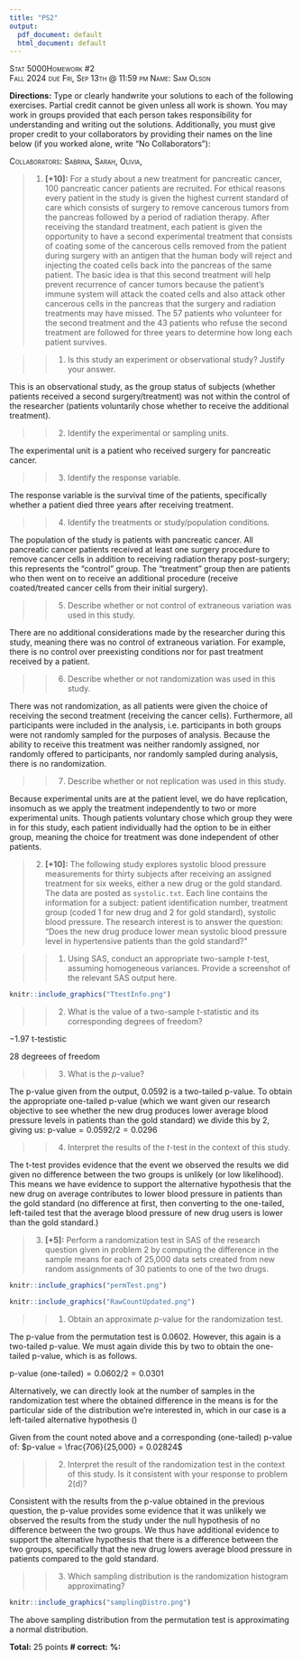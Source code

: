 ```yaml
---
title: "PS2"
output:
  pdf_document: default
  html_document: default
---
```


[Stat 5000]{.smallcaps}[Homework #2]{.smallcaps}\
[Fall 2024]{.smallcaps} [due Fri, Sep 13th @ 11:59 pm]{.smallcaps}
[Name: Sam Olson]{.smallcaps} \

**Directions:** Type or clearly handwrite your solutions to each of the following exercises. Partial credit cannot be given unless all work is shown. You may work in groups provided that each person takes responsibility for understanding and writing out the solutions. Additionally, you must give proper credit to your collaborators by providing their names on the line below (if you worked alone, write "No Collaborators"):\

[Collaborators: Sabrina, Sarah, Olivia, ]{.smallcaps} \

> 1. **[+10]:** For a study about a new treatment for pancreatic cancer, 100 pancreatic cancer patients are recruited. For ethical reasons every patient in the study is given the highest current standard of care which consists of surgery to remove cancerous tumors from the pancreas followed by a period of radiation therapy. After receiving the standard treatment, each patient is given the opportunity to have a second experimental treatment that consists of coating some of the cancerous cells removed from the patient during surgery with an antigen that the human body will reject and injecting the coated cells back into the pancreas of the same patient. The basic idea is that this second treatment will help prevent recurrence of cancer tumors because the patient's immune system will attack the coated cells and also attack other cancerous cells in the pancreas that the surgery and radiation treatments may have missed. The 57 patients who volunteer for the second treatment and the 43 patients who refuse the second treatment are followed for three years to determine how long each patient survives.

>> 1.  Is this study an experiment or observational study? Justify your answer.

This is an observational study, as the group status of subjects (whether patients received a second surgery/treatment) was not within the control of the researcher (patients voluntarily chose whether to receive the additional treatment). 

>> 2.  Identify the experimental or sampling units.

The experimental unit is a patient who received surgery for pancreatic cancer. 

>> 3.  Identify the response variable.

The response variable is the survival time of the patients, specifically whether a patient died three years after receiving treatment.

>> 4.  Identify the treatments or study/population conditions.

The population of the study is patients with pancreatic cancer. All pancreatic cancer patients received at least one surgery procedure to remove cancer cells in addition to receiving radiation therapy post-surgery; this represents the "control" group. The "treatment" group then are patients who then went on to receive an additional procedure (receive coated/treated cancer cells from their initial surgery). 

>> 5.  Describe whether or not control of extraneous variation was used in this study.

There are no additional considerations made by the researcher during this study, meaning there was no control of extraneous variation. For example, there is no control over preexisting conditions nor for past treatment received by a patient.  

>> 6.  Describe whether or not randomization was used in this study.

There was not randomization, as all patients were given the choice of receiving the second treatment (receiving the cancer cells). Furthermore, all participants were included in the analysis, i.e. participants in both groups were not randomly sampled for the purposes of analysis. Because the ability to receive this treatment was neither randomly assigned, nor randomly offered to participants, nor randomly sampled during analysis, there is no randomization. 

>> 7.  Describe whether or not replication was used in this study.

Because experimental units are at the patient level, we do have replication, insomuch as we apply the treatment independently to two or more experimental units. Though patients voluntary chose which group they were in for this study, each patient individually had the option to be in either group, meaning the choice for treatment was done independent of other patients. 

\newpage 

> 2. **[+10]:** The following study explores systolic blood pressure measurements for thirty subjects after receiving an assigned treatment for six weeks, either a new drug or the gold standard. The data are posted as `systolic.txt`. Each line contains the information for a subject: patient identification number, treatment group (coded 1 for new drug and 2 for gold standard), systolic blood pressure. The research interest is to answer the question: "Does the new drug produce lower mean systolic blood pressure level in hypertensive patients than the gold standard?\"

>> 1.  Using SAS, conduct an appropriate two-sample $t$-test, assuming homogeneous variances. Provide a screenshot of the relevant SAS output here.

```r
knitr::include_graphics("TtestInfo.png")
```

>> 2.  What is the value of a two-sample $t$-statistic and its corresponding degrees of freedom?

$-1.97$ t-testistic

$28$ degreees of freedom

>> 3.  What is the $p$-value?

The p-value given from the output, $0.0592$ is a two-tailed p-value. To obtain the appropriate one-tailed p-value (which we want given our research objective to see whether the new drug produces lower average blood pressure levels in patients than the gold standard) we divide this by 2, giving us: 
p-value$= 0.0592/2 = 0.0296$


>> 4.  Interpret the results of the $t$-test in the context of this study.

The t-test provides evidence that the event we observed the results we did given no difference between the two groups is unlikely (or low likelihood). This means we have evidence to support the alternative hypothesis that the new drug on average contributes to lower blood pressure in patients than the gold standard (no difference at first, then converting to the one-tailed, left-tailed test that the average blood pressure of new drug users is lower than the gold standard.)

\newpage 

> 3. **[+5]:** Perform a randomization test in SAS of the research question given in problem 2 by computing the difference in the sample means for each of 25,000 data sets created from new random assignments of 30 patients to one of the two drugs.

```r
knitr::include_graphics("permTest.png")
```

```r
knitr::include_graphics("RawCountUpdated.png")
```

>> 1.  Obtain an approximate $p$-value for the randomization test.

The p-value from the permutation test is 0.0602. However, this again is a two-tailed p-value. We must again divide this by two to obtain the one-tailed p-value, which is as follows. 

$\text{p-value (one-tailed)} = 0.0602/2 = 0.0301$ 

Alternatively, we can directly look at the number of samples in the randomization test where the obtained difference in the means is for the particular side of the distribution we're interested in, which in our case is a left-tailed alternative hypothesis ()

Given from the count noted above and a corresponding (one-tailed) p-value of: 
$p-value = \frac{706}{25,000} = 0.02824$

>> 2.  Interpret the result of the randomization test in the context of this study. Is it consistent with your response to problem 2(d)?

Consistent with the results from the p-value obtained in the previous question, the p-value provides some evidence that it was unlikely we observed the results from the study under the null hypothesis of no difference between the two groups. We thus have additional evidence to support the alternative hypothesis that there is a difference between the two groups, specifically that the new drug lowers average blood pressure in patients compared to the gold standard. 

>> 3.  Which sampling distribution is the randomization histogram approximating?

```r
knitr::include_graphics("samplingDistro.png")
```

The above sampling distribution from the permutation test is approximating a normal distribution. 

**Total:** 25 points **\# correct:** **%:**
